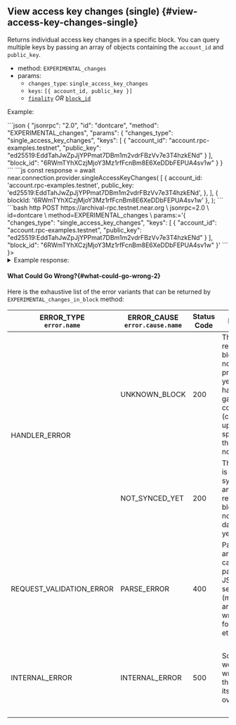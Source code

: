 

## View access key changes (single) {#view-access-key-changes-single}

Returns individual access key changes in a specific block. You can query multiple
keys by passing an array of objects containing the `account_id` and `public_key`.

- method: `EXPERIMENTAL_changes`
- params:
  - `changes_type`: `single_access_key_changes`
  - `keys`: `[{ account_id, public_key }]`
  - [`finality`](/api/rpc/setup#using-finality-param) _OR_ [`block_id`](/api/rpc/setup#using-block_id-param)

Example:

<Tabs groupId="code-tabs">
  <TabItem value="json" label="JSON" default>
      ```json
      {
        "jsonrpc": "2.0",
        "id": "dontcare",
        "method": "EXPERIMENTAL_changes",
        "params": {
          "changes_type": "single_access_key_changes",
          "keys": [
            {
              "account_id": "account.rpc-examples.testnet",
              "public_key": "ed25519:EddTahJwZpJjYPPmat7DBm1m2vdrFBzVv7e3T4hzkENd"
            }
          ],
          "block_id": "6RWmTYhXCzjMjoY3Mz1rfFcnBm8E6XeDDbFEPUA4sv1w"
        }
      }
      ```
  </TabItem>
  <TabItem value="js" label="JavaScript">
      ```js
      const response = await near.connection.provider.singleAccessKeyChanges(
        [
          {
            account_id: 'account.rpc-examples.testnet',
            public_key: 'ed25519:EddTahJwZpJjYPPmat7DBm1m2vdrFBzVv7e3T4hzkENd',
          },
        ],
        { blockId: '6RWmTYhXCzjMjoY3Mz1rfFcnBm8E6XeDDbFEPUA4sv1w' },
      );
      ```
  </TabItem>
  <TabItem value="http" label="HTTPie">
      ```bash
      http POST https://archival-rpc.testnet.near.org \
        jsonrpc=2.0 \
        id=dontcare \
        method=EXPERIMENTAL_changes \
        params:='{
          "changes_type": "single_access_key_changes",
          "keys": [
            {
              "account_id": "account.rpc-examples.testnet",
              "public_key": "ed25519:EddTahJwZpJjYPPmat7DBm1m2vdrFBzVv7e3T4hzkENd"
            }
          ],
          "block_id": "6RWmTYhXCzjMjoY3Mz1rfFcnBm8E6XeDDbFEPUA4sv1w"
        }'
      ```
  </TabItem>
  <TabItem value="Lantstool" label={<LantstoolLabel />}>
    <TryOutOnLantstool path="docs/5.api/rpc/access-keys/get-changes-for-account-key.json" />
  </TabItem>
</Tabs>

<details>
  <summary>Example response: </summary>
    ```json
    {
      "jsonrpc": "2.0",
      "result": {
        "block_hash": "6RWmTYhXCzjMjoY3Mz1rfFcnBm8E6XeDDbFEPUA4sv1w",
        "changes": [
          {
            "cause": {
              "tx_hash": "J3KbUXF9YPu2eGnbDCACxGvmMDZMdP7acGYhVLHGu9y2",
              "type": "transaction_processing"
            },
            "change": {
              "access_key": {
                "nonce": 187309654000001,
                "permission": {
                  "FunctionCall": {
                    "allowance": "142924791772640836536480",
                    "method_names": [
                      "write_record",
                      "get_record",
                      "get_greeting",
                      "__contract_abi",
                      "contract_source_metadata"
                    ],
                    "receiver_id": "contract.rpc-examples.testnet"
                  }
                }
              },
              "account_id": "account.rpc-examples.testnet",
              "public_key": "ed25519:EddTahJwZpJjYPPmat7DBm1m2vdrFBzVv7e3T4hzkENd"
            },
            "type": "access_key_update"
          }
        ]
      },
      "id": "dontcare"
    }
    ```
</details>

#### What Could Go Wrong?{#what-could-go-wrong-2}

<ErrorSchemaDescription />

Here is the exhaustive list of the error variants that can be returned
by `EXPERIMENTAL_changes_in_block` method:

<ErrorSchemaTable />
<table className="custom-stripe">
  <thead>
    <tr>
      <th>
        ERROR_TYPE
        <br />
        <code>error.name</code>
      </th>
      <th>
        ERROR_CAUSE
        <br />
        <code>error.cause.name</code>
      </th>
      <th>Status Code</th>
      <th>Reason</th>
      <th>Solution</th>
    </tr>
  </thead>
  <tbody>
    <tr>
      <td rowspan="2">HANDLER_ERROR</td>
      <td>UNKNOWN_BLOCK</td>
      <td>200</td>
      <td>
        The requested block has not been produced yet or it has been garbage-collected (cleaned up
        to save space on the RPC node)
      </td>
      <td>
        <ul>
          <li>Check that the requested block is legit</li>
          <li>
            If the block had been produced more than 5 epochs ago, try to send your request to{' '}
            <a
              href="https://near-nodes.io/intro/node-types#archival-node"
              target="_blank"
              rel="noopener noreferrer"
            >
              an archival node
            </a>
          </li>
        </ul>
      </td>
    </tr>
    <tr>
      <td>NOT_SYNCED_YET</td>
      <td>200</td>
      <td>The node is still syncing and the requested block is not in the database yet</td>
      <td>
        <ul>
          <li>Wait until the node finish syncing</li>
          <li>Send a request to a different node which is synced</li>
        </ul>
      </td>
    </tr>
    <tr className="stripe">
      <td>REQUEST_VALIDATION_ERROR</td>
      <td>PARSE_ERROR</td>
      <td>400</td>
      <td>
        Passed arguments can't be parsed by JSON RPC server (missing arguments, wrong format, etc.)
      </td>
      <td>
        <ul>
          <li>Check the arguments passed and pass the correct ones</li>
          <li>
            Check <code>error.cause.info</code> for more details
          </li>
        </ul>
      </td>
    </tr>
    <tr>
      <td>INTERNAL_ERROR</td>
      <td>INTERNAL_ERROR</td>
      <td>500</td>
      <td>Something went wrong with the node itself or overloaded</td>
      <td>
        <ul>
          <li>Try again later</li>
          <li>Send a request to a different node</li>
          <li>
            Check <code>error.cause.info</code> for more details
          </li>
        </ul>
      </td>
    </tr>
  </tbody>
</table>
